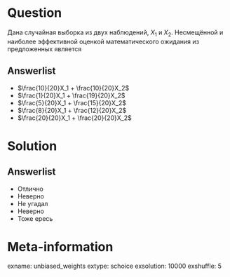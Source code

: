 Question
========
Дана случайная выборка из двух наблюдений, $X_1$ и $X_2$. Несмещённой и наиболее эффективной оценкой математического ожидания из предложенных является

Answerlist
----------
* $\frac{10}{20}X_1 + \frac{10}{20}X_2$
* $\frac{1}{20}X_1 + \frac{19}{20}X_2$
* $\frac{5}{20}X_1 + \frac{15}{20}X_2$
* $\frac{8}{20}X_1 + \frac{12}{20}X_2$
* $\frac{20}{20}X_1 + \frac{20}{20}X_2$

Solution
========

Answerlist
----------
* Отлично
* Неверно
* Не угадал
* Неверно
* Тоже ересь


Meta-information
================
exname: unbiased_weights
extype: schoice
exsolution: 10000
exshuffle: 5

